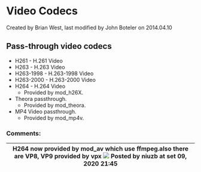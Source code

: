 
# Video Codecs 

 Created by  Brian West, last modified by  John Boteler on 2014.04.10

## Pass-through video codecs

* H261 - H.261 Video
* H263 - H.263 Video
* H263-1998 - H.263-1998 Video
* H263-2000 - H.263-2000 Video
* H264 - H.264 Video  
   * Provided by mod\_h26X.
* Theora passthrough.  
   * Provided by mod\_theora.
* MP4 Video passthrough.  
   * Provided by mod\_mp4v.

### Comments:

| H264 now provided by mod\_av which use ffmpeg.also there are VP8, VP9 provided by vpx ![](/images/icons/contenttypes/comment_16.png) Posted by niuzb at set 09, 2020 21:45 |
| ------------------------------------------------------------------------------------------------------------------------------------------------------------------------- |


